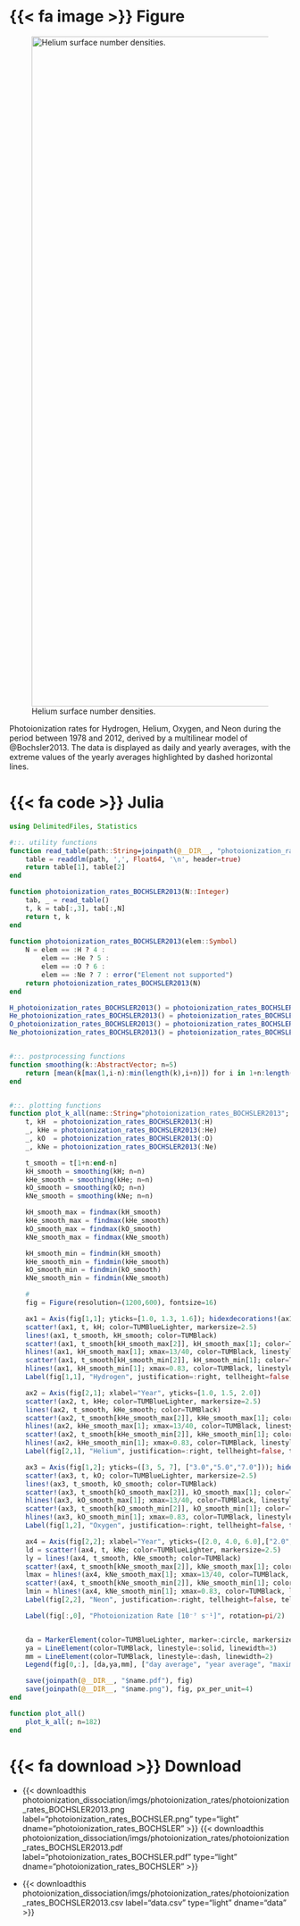 ::: {.column-body-outset-right}
::: {.panel-tabset}

# {{< fa image >}} Figure

::: {#fig-photoionization-rates-BOCHSLER}
![Helium surface number densities.](/documentation/sources_sinks/photoionization_dissociation/imgs/photoionization_rates/photoionization_rates_BOCHSLER2013.png){width="1200px"}

Photoionization rates for Hydrogen, Helium, Oxygen, and Neon during the period between 1978 and 2012, derived by a multilinear model of @Bochsler2013. The data is displayed as daily and yearly averages, with the extreme values of the yearly averages highlighted by dashed horizontal lines.
:::

# {{< fa code >}} Julia

```julia
using DelimitedFiles, Statistics

#::. utility functions
function read_table(path::String=joinpath(@__DIR__, "photoionization_rates_BOCHSLER2013.csv"))
    table = readdlm(path, ',', Float64, '\n', header=true)
    return table[1], table[2]
end

function photoionization_rates_BOCHSLER2013(N::Integer)
    tab, _ = read_table()
    t, k = tab[:,3], tab[:,N]
    return t, k
end
 
function photoionization_rates_BOCHSLER2013(elem::Symbol)
    N = elem == :H ? 4 :
        elem == :He ? 5 :
        elem == :O ? 6 :
        elem == :Ne ? 7 : error("Element not supported")
    return photoionization_rates_BOCHSLER2013(N)
end

H_photoionization_rates_BOCHSLER2013() = photoionization_rates_BOCHSLER2013(4)
He_photoionization_rates_BOCHSLER2013() = photoionization_rates_BOCHSLER2013(5)
O_photoionization_rates_BOCHSLER2013() = photoionization_rates_BOCHSLER2013(6)
Ne_photoionization_rates_BOCHSLER2013() = photoionization_rates_BOCHSLER2013(7)


#::. postprocessing functions
function smoothing(k::AbstractVector; n=5)
    return [mean(k[max(1,i-n):min(length(k),i+n)]) for i in 1+n:length(k)-n]
end


#::. plotting functions
function plot_k_all(name::String="photoionization_rates_BOCHSLER2013"; n=5)
    t, kH  = photoionization_rates_BOCHSLER2013(:H)
    _, kHe = photoionization_rates_BOCHSLER2013(:He)
    _, kO  = photoionization_rates_BOCHSLER2013(:O)
    _, kNe = photoionization_rates_BOCHSLER2013(:Ne)

    t_smooth = t[1+n:end-n]
    kH_smooth = smoothing(kH; n=n)
    kHe_smooth = smoothing(kHe; n=n)
    kO_smooth = smoothing(kO; n=n)
    kNe_smooth = smoothing(kNe; n=n)

    kH_smooth_max = findmax(kH_smooth)
    kHe_smooth_max = findmax(kHe_smooth)
    kO_smooth_max = findmax(kO_smooth)
    kNe_smooth_max = findmax(kNe_smooth)

    kH_smooth_min = findmin(kH_smooth)
    kHe_smooth_min = findmin(kHe_smooth)
    kO_smooth_min = findmin(kO_smooth)
    kNe_smooth_min = findmin(kNe_smooth)

    #
    fig = Figure(resolution=(1200,600), fontsize=16)

    ax1 = Axis(fig[1,1]; yticks=[1.0, 1.3, 1.6]); hidexdecorations!(ax1; grid=false);
    scatter!(ax1, t, kH; color=TUMBlueLighter, markersize=2.5)
    lines!(ax1, t_smooth, kH_smooth; color=TUMBlack)
    scatter!(ax1, t_smooth[kH_smooth_max[2]], kH_smooth_max[1]; color=TUMBlack)
    hlines!(ax1, kH_smooth_max[1]; xmax=13/40, color=TUMBlack, linestyle=:dash)
    scatter!(ax1, t_smooth[kH_smooth_min[2]], kH_smooth_min[1]; color=TUMBlack)
    hlines!(ax1, kH_smooth_min[1]; xmax=0.83, color=TUMBlack, linestyle=:dash)
    Label(fig[1,1], "Hydrogen", justification=:right, tellheight=false, tellwidth=false, halign=:right, valign=:top, padding=(10,10,10,5), fontsize=FONTSIZE_BIG)

    ax2 = Axis(fig[2,1]; xlabel="Year", yticks=[1.0, 1.5, 2.0])
    scatter!(ax2, t, kHe; color=TUMBlueLighter, markersize=2.5)
    lines!(ax2, t_smooth, kHe_smooth; color=TUMBlack)
    scatter!(ax2, t_smooth[kHe_smooth_max[2]], kHe_smooth_max[1]; color=TUMBlack)
    hlines!(ax2, kHe_smooth_max[1]; xmax=13/40, color=TUMBlack, linestyle=:dash)
    scatter!(ax2, t_smooth[kHe_smooth_min[2]], kHe_smooth_min[1]; color=TUMBlack)
    hlines!(ax2, kHe_smooth_min[1]; xmax=0.83, color=TUMBlack, linestyle=:dash)
    Label(fig[2,1], "Helium", justification=:right, tellheight=false, tellwidth=false, halign=:right, valign=:top, padding=(10,10,10,5), fontsize=FONTSIZE_BIG)

    ax3 = Axis(fig[1,2]; yticks=([3, 5, 7], ["3.0","5.0","7.0"])); hidexdecorations!(ax3; grid=false);
    scatter!(ax3, t, kO; color=TUMBlueLighter, markersize=2.5)
    lines!(ax3, t_smooth, kO_smooth; color=TUMBlack)
    scatter!(ax3, t_smooth[kO_smooth_max[2]], kO_smooth_max[1]; color=TUMBlack)
    hlines!(ax3, kO_smooth_max[1]; xmax=13/40, color=TUMBlack, linestyle=:dash)
    scatter!(ax3, t_smooth[kO_smooth_min[2]], kO_smooth_min[1]; color=TUMBlack)
    hlines!(ax3, kO_smooth_min[1]; xmax=0.83, color=TUMBlack, linestyle=:dash)
    Label(fig[1,2], "Oxygen", justification=:right, tellheight=false, tellwidth=false, halign=:right, valign=:top, padding=(10,10,10,5), fontsize=FONTSIZE_BIG)

    ax4 = Axis(fig[2,2]; xlabel="Year", yticks=([2.0, 4.0, 6.0],["2.0","4.0","6.0"]))
    ld = scatter!(ax4, t, kNe; color=TUMBlueLighter, markersize=2.5)
    ly = lines!(ax4, t_smooth, kNe_smooth; color=TUMBlack)
    scatter!(ax4, t_smooth[kNe_smooth_max[2]], kNe_smooth_max[1]; color=TUMBlack)
    lmax = hlines!(ax4, kNe_smooth_max[1]; xmax=13/40, color=TUMBlack, linestyle=:dash)
    scatter!(ax4, t_smooth[kNe_smooth_min[2]], kNe_smooth_min[1]; color=TUMBlack)
    lmin = hlines!(ax4, kNe_smooth_min[1]; xmax=0.83, color=TUMBlack, linestyle=:dash)
    Label(fig[2,2], "Neon", justification=:right, tellheight=false, tellwidth=false, halign=:right, valign=:top, padding=(10,10,10,5), fontsize=FONTSIZE_BIG)

    Label(fig[:,0], "Photoionization Rate [10⁻⁷ s⁻¹]", rotation=pi/2)


    da = MarkerElement(color=TUMBlueLighter, marker=:circle, markersize=12)
    ya = LineElement(color=TUMBlack, linestyle=:solid, linewidth=3)
    mm = LineElement(color=TUMBlack, linestyle=:dash, linewidth=2)
    Legend(fig[0,:], [da,ya,mm], ["day average", "year average", "maximum/minimum year averages"]; orientation=:horizontal)

    save(joinpath(@__DIR__, "$name.pdf"), fig)
    save(joinpath(@__DIR__, "$name.png"), fig, px_per_unit=4)
end

function plot_all()
    plot_k_all(; n=182)
end
```

# {{< fa download >}} Download

* {{< downloadthis photoionization_dissociation/imgs/photoionization_rates/photoionization_rates_BOCHSLER2013.png label="photoionization_rates_BOCHSLER.png" type="light" dname="photoionization_rates_BOCHSLER" >}}  {{< downloadthis photoionization_dissociation/imgs/photoionization_rates/photoionization_rates_BOCHSLER2013.pdf label="photoionization_rates_BOCHSLER.pdf" type="light" dname="photoionization_rates_BOCHSLER" >}} 

* {{< downloadthis photoionization_dissociation/imgs/photoionization_rates/photoionization_rates_BOCHSLER2013.csv label="data.csv" type="light" dname="data" >}}

:::
:::